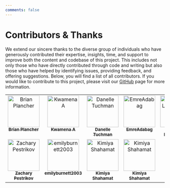 ```yaml
---
comments: false
---
```


# Contributors & Thanks {.unnumbered}

We extend our sincere thanks to the diverse group of individuals who have generously contributed their expertise, insights, time, and support to improve both the content and codebase of this project. This includes not only those who have directly contributed through code and writing but also those who have helped by identifying issues, providing feedback, and offering suggestions. Below, you will find a list of all contributors. If you would like to contribute to this project, please visit our [GitHub](https://github.com/harvard-edge/cs249r_book) page for more information.

<style>

  /* Base styles for the contributors' table */
.contributors-table {
  width: 100%;
  text-align: center;
}

/* Styles for the table cells */
.contributors-table td {
  vertical-align: top;
}

/* Media query for screens smaller than a certain width (e.g., 768px) */
@media (max-width: 768px) {
  /* Convert table rows and cells to block elements */
  .contributors-table,
  .contributors-table tbody,
  .contributors-table tr,
  .contributors-table td {
    display: block;
    width: 100%;
  }

  /* Hide the redundant td elements that are empty or not needed */
  .contributors-table td:empty {
    display: none;
  }

  /* Adjust padding and margins for mobile view */
  .contributors-table td {
    /* Adjust padding and margins as needed */
    padding: 10px;
    margin-bottom: 10px;
    /* Create a border or separator effect */
    border-bottom: 1px solid #eaeaea;
  }

  /* Ensure images and content scale correctly */
  .contributors-table img {
    width: 100px; /* or any other appropriate size */
    height: auto;
    margin: 0 auto; /* centers the image */
  }

  /* Optional: Style the name to be more prominent on mobile */
  .contributors-table sub {
    display: block;
    margin-top: 5px;
    font-size: larger; /* makes the name larger */
  }
}

/* Ensure the class is added to the table element */
.contributors-table {
  /* Additional styling if needed */
}
  </style>


<!-- ALL-CONTRIBUTORS-LIST:START - Do not remove or modify this section -->
<!-- prettier-ignore-start -->
<!-- markdownlint-disable -->
<table>
  <tbody>
    <tr>
      <td align="center" valign="top" width="20%"><a href="https://github.com/plancherb1"><img src="https://avatars.githubusercontent.com/plancherb1?s=100" width="100px;" alt="Brian Plancher"/><br /><sub><b>Brian Plancher</b></sub></a><br /></td>
      <td align="center" valign="top" width="20%"><a href="https://github.com/kawotwi"><img src="https://avatars.githubusercontent.com/kawotwi?s=100" width="100px;" alt="Kwamena A"/><br /><sub><b>Kwamena A</b></sub></a><br /></td>
      <td align="center" valign="top" width="20%"><a href="https://github.com/harvard-edge/cs249r_book/graphs/contributors"><img src="https://www.gravatar.com/avatar/b619b0ff13333ce2a22bb110eda8f7a9?d=identicon&s=100?s=100" width="100px;" alt="Danelle Tuchman"/><br /><sub><b>Danelle Tuchman</b></sub></a><br /></td>
      <td align="center" valign="top" width="20%"><a href="https://github.com/EmreAdabag"><img src="https://avatars.githubusercontent.com/EmreAdabag?s=100" width="100px;" alt="EmreAdabag"/><br /><sub><b>EmreAdabag</b></sub></a><br /></td>
      <td align="center" valign="top" width="20%"><a href="https://github.com/naren-loganathan"><img src="https://avatars.githubusercontent.com/naren-loganathan?s=100" width="100px;" alt="Naren Loganathan"/><br /><sub><b>Naren Loganathan</b></sub></a><br /></td>
    </tr>
    <tr>
      <td align="center" valign="top" width="20%"><a href="https://github.com/Z4KH"><img src="https://avatars.githubusercontent.com/Z4KH?s=100" width="100px;" alt="Zachary Pestrikov"/><br /><sub><b>Zachary Pestrikov</b></sub></a><br /></td>
      <td align="center" valign="top" width="20%"><a href="https://github.com/emilyburnett2003"><img src="https://avatars.githubusercontent.com/emilyburnett2003?s=100" width="100px;" alt="emilyburnett2003"/><br /><sub><b>emilyburnett2003</b></sub></a><br /></td>
      <td align="center" valign="top" width="20%"><a href="https://github.com/harvard-edge/cs249r_book/graphs/contributors"><img src="https://www.gravatar.com/avatar/b6a2a74133224e85e9714e282a1576df?d=identicon&s=100?s=100" width="100px;" alt="Kimiya Shahamat"/><br /><sub><b>Kimiya Shahamat</b></sub></a><br /></td>
      <td align="center" valign="top" width="20%"><a href="https://github.com/harvard-edge/cs249r_book/graphs/contributors"><img src="https://www.gravatar.com/avatar/b6a2a74133224e85e9714e282a1576df?d=identicon&s=100?s=100" width="100px;" alt="Kimiya Shahamat"/><br /><sub><b>Kimiya Shahamat</b></sub></a><br /></td>
    </tr>
  </tbody>
</table>

<!-- markdownlint-restore -->
<!-- prettier-ignore-end -->

<!-- ALL-CONTRIBUTORS-LIST:END -->


<script>
document.addEventListener('DOMContentLoaded', (event) => {
  // Query the table using a distinctive feature, like an embedded GitHub link within a table cell.
  var githubTables = document.querySelectorAll('table a[href^="https://github.com/"]');
  githubTables.forEach(function(githubLink) {
    var table = githubLink.closest('table'); // Find the closest table ancestor
    if (table) {
      table.classList.add('contributors-table'); // Add the 'contributors-table' class
    }
  });
});
</script>